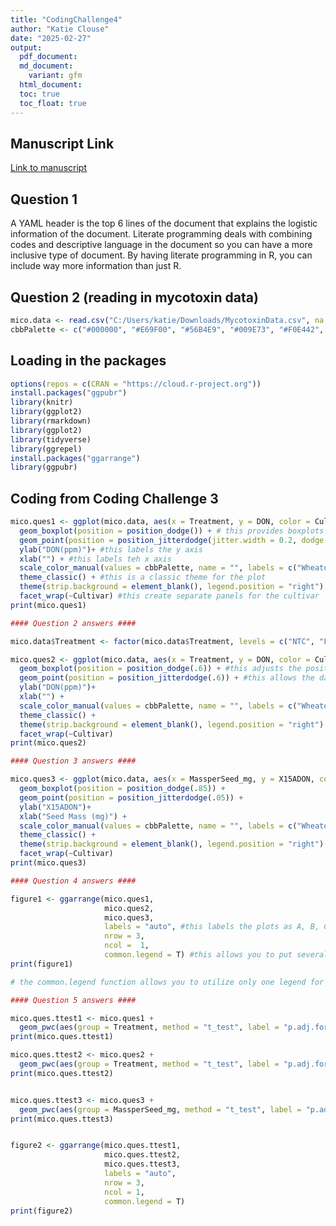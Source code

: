```yaml
---
title: "CodingChallenge4"
author: "Katie Clouse"
date: "2025-02-27"
output: 
  pdf_document:
  md_document:
    variant: gfm
  html_document:
  toc: true 
  toc_float: true  
---
```


## Manuscript Link 
[Link to manuscript](https://doi.org/10.1094/PDIS-06-21-1253-RE)

## Question 1

A YAML header is the top 6 lines of the document that explains the logistic information of the document. Literate
programming deals with combining codes and descriptive language in the document so you can have a more inclusive type of document. By having literate programming in R, you can include way more information than just R. 

## Question 2 (reading in mycotoxin data)
```r
mico.data <- read.csv("C:/Users/katie/Downloads/MycotoxinData.csv", na.strings = "na")
cbbPalette <- c("#000000", "#E69F00", "#56B4E9", "#009E73", "#F0E442", "#0072B2", "#D55E00", "#CC79A7")
```

## Loading in the packages
```r
options(repos = c(CRAN = "https://cloud.r-project.org"))
install.packages("ggpubr")
library(knitr)
library(ggplot2)
library(rmarkdown)
library(ggplot2)
library(tidyverse)
library(ggrepel)
install.packages("ggarrange")
library(ggpubr)

```

## Coding from Coding Challenge 3
```r
mico.ques1 <- ggplot(mico.data, aes(x = Treatment, y = DON, color = Cultivar)) + #this defines the aesthetics and allows me to color by cultivar 
  geom_boxplot(position = position_dodge()) + # this provides boxplots that do not overlap 
  geom_point(position = position_jitterdodge(jitter.width = 0.2, dodge.width = 0.6)) + #this allows data points that do no overlap 
  ylab("DON(ppm)")+ #this labels the y axis
  xlab("") + #this labels teh x axis
  scale_color_manual(values = cbbPalette, name = "", labels = c("Wheaton", "Ambassador")) + # this gives me colors from the colorblind palette 
  theme_classic() + #this is a classic theme for the plot 
  theme(strip.background = element_blank(), legend.position = "right") + #this puts the legend to the right hand side
  facet_wrap(~Cultivar) #this create separate panels for the cultivar
print(mico.ques1)
```

```r
#### Question 2 answers ####

mico.data$Treatment <- factor(mico.data$Treatment, levels = c("NTC", "Fg", "Fg + 37", "Fg + 40", "Fg + 70")) #this rearranges the y labels

mico.ques2 <- ggplot(mico.data, aes(x = Treatment, y = DON, color = Cultivar)) +
  geom_boxplot(position = position_dodge(.6)) + #this adjusts the position of the horizontal bars 
  geom_point(position = position_jitterdodge(.6)) + #this allows the data points to be not overlapping 
  ylab("DON(ppm)")+
  xlab("") +
  scale_color_manual(values = cbbPalette, name = "", labels = c("Wheaton", "Ambassador")) +
  theme_classic() +
  theme(strip.background = element_blank(), legend.position = "right") +
  facet_wrap(~Cultivar)
print(mico.ques2)
```

```r
#### Question 3 answers ####

mico.ques3 <- ggplot(mico.data, aes(x = MassperSeed_mg, y = X15ADON, color = Cultivar)) + #this is when you put massperseed_mg on the x axis and X15ADOn is on the y axis 
  geom_boxplot(position = position_dodge(.85)) +
  geom_point(position = position_jitterdodge(.05)) +
  ylab("X15ADON")+
  xlab("Seed Mass (mg)") +
  scale_color_manual(values = cbbPalette, name = "", labels = c("Wheaton", "Ambassador")) +
  theme_classic() +
  theme(strip.background = element_blank(), legend.position = "right") +
  facet_wrap(~Cultivar)
print(mico.ques3)
```


```r
#### Question 4 answers ####

figure1 <- ggarrange(mico.ques1, 
                     mico.ques2, 
                     mico.ques3, 
                     labels = "auto", #this labels the plots as A, B, C
                     nrow = 3, 
                     ncol =  1, 
                     common.legend = T) #this allows you to put several plots stacked on top of one another in one column 
print(figure1)

# the common.legend function allows you to utilize only one legend for different plots 
```

```r
#### Question 5 answers ####

mico.ques.ttest1 <- mico.ques1 + 
  geom_pwc(aes(group = Treatment, method = "t_test", label = "p.adj.format")) #the geom_pwc is a pairwise comparison test that allows you to compare all treatments against each other 
print(mico.ques.ttest1)

mico.ques.ttest2 <- mico.ques2 +
  geom_pwc(aes(group = Treatment, method = "t_test", label = "p.adj.format"))
print(mico.ques.ttest2)


mico.ques.ttest3 <- mico.ques3 +
  geom_pwc(aes(group = MassperSeed_mg, method = "t_test", label = "p.adj.format"))
print(mico.ques.ttest3)


figure2 <- ggarrange(mico.ques.ttest1, 
                     mico.ques.ttest2, 
                     mico.ques.ttest3,
                     labels = "auto", 
                     nrow = 3, 
                     ncol = 1, 
                     common.legend = T) 
print(figure2)
```

























